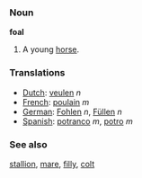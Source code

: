 === Noun ===

'''foal'''

#A young [[horse]].

=== Translations ===
*[[Dutch]]: [[veulen]] ''n''
*[[French]]: [[poulain]] ''m''
*[[German]]: [[Fohlen]] ''n'', [[Füllen]] ''n''
*[[Spanish]]: [[potranco]] ''m'', [[potro]] ''m''

=== See also ===
[[stallion]], [[mare]], [[filly]], [[colt]]